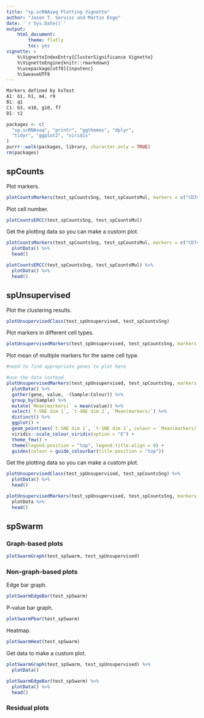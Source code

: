 ```yaml
---
title: "sp.scRNAseq Plotting Vignette"
author: "Jason T. Serviss and Martin Enge"
date: '`r Sys.Date()`'
output:
    html_document:
        theme: flatly
        toc: yes
vignette: >
    %\VignetteIndexEntry{ClusterSignificance Vignette} 
    %\VignetteEngine{knitr::rmarkdown} 
    %\usepackage[utf8]{inputenc}
    %\SweaveUTF8
---
```


```r
Markers defined by ksTest
A1: b1, h1, m4, r9
B1: q1
C1: b3, e10, g10, f7
D1: t2
```


```r
packages <- c(
  "sp.scRNAseq", "printr", "ggthemes", "dplyr", 
  "tidyr", "ggplot2", "viridis"
)
purrr::walk(packages, library, character.only = TRUE)
rm(packages)
```

## spCounts

Plot markers.
```r
plotCountsMarkers(test_spCountsSng, test_spCountsMul, markers = c("CD74", "ANXA3"))
```

Plot cell number.
```r
plotCountsERCC(test_spCountsSng, test_spCountsMul)
```

Get the plotting data so you can make a custom plot.
```r
plotCountsMarkers(test_spCountsSng, test_spCountsMul, markers = c("CD74", "ANXA3")) %>%
  plotData() %>%
  head()

plotCountsERCC(test_spCountsSng, test_spCountsMul) %>%
  plotData() %>%
  head()
```

## spUnsupervised

Plot the clustering results.
```r
plotUnsupervisedClass(test_spUnsupervised, test_spCountsSng)
```

Plot markers in different cell types.
```r
plotUnsupervisedMarkers(test_spUnsupervised, test_spCountsSng, markers = c("CD74", "ANXA3", "ACTG2"))
```

Plot mean of multiple markers for the same cell type.
```r
#need to find appropriate genes to plot here

#use the data instead
plotUnsupervisedMarkers(test_spUnsupervised, test_spCountsSng, markers = c("b1", "h1", "m4", "r9")) %>%
  plotData() %>%
  gather(gene, value, -(Sample:Colour)) %>%
  group_by(Sample) %>%
  mutate(`Mean(markers)` = mean(value)) %>%
  select(`t-SNE dim 1`, `t-SNE dim 2`, `Mean(markers)`) %>%
  distinct() %>%
  ggplot() +
  geom_point(aes(`t-SNE dim 1`, `t-SNE dim 2`, colour = `Mean(markers)`)) +
  viridis::scale_colour_viridis(option = "E") +
  theme_few() +
  theme(legend.position = "top", legend.title.align = 0) +
  guides(colour = guide_colourbar(title.position = "top")) 
```

Get the plotting data so you can make a custom plot.

```r
plotUnsupervisedClass(test_spUnsupervised, test_spCountsSng) %>% 
  plotData() %>%
  head()

plotUnsupervisedMarkers(test_spUnsupervised, test_spCountsSng, markers = c("CD74", "ANXA3", "ACTG2")) %>% 
  plotData %>%
  head()
```

## spSwarm

### Graph-based plots

```r
plotSwarmGraph(test_spSwarm, test_spUnsupervised)
```

### Non-graph-based plots

Edge bar graph.
```r
plotSwarmEdgeBar(test_spSwarm)
```

P-value bar graph.
```r
plotSwarmPbar(test_spSwarm)
```

Heatmap.
```r
plotSwarmHeat(test_spSwarm)
```

Get data to make a custom plot.
```r
plotSwarmGraph(test_spSwarm, test_spUnsupervised) %>%
  plotData()

plotSwarmEdgeBar(test_spSwarm) %>%
  plotData() %>%
  head()
```

### Residual plots

